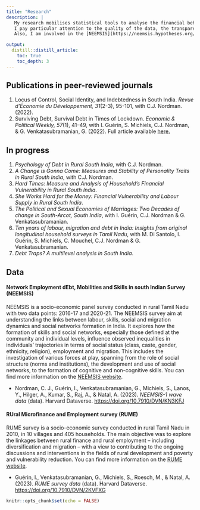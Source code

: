 ```yaml
---
title: "Research"
description: |
   My research mobilises statistical tools to analyse the financial behaviour, labour and cognition of households in rural South India. <br> 
   I pay particular attention to the quality of the data, the transparency of the analyses and the ethics of research more generally. <br>
   Also, I am involved in the [NEEMSIS](https://neemsis.hypotheses.org/) data collection.

output:
  distill::distill_article:
    toc: true
    toc_depth: 3
---
```




## Publications in peer-reviewed journals

1. Locus of Control, Social Identity, and Indebtedness in South India. *Revue d'Économie du Développement, 31*(2-3), 95-101, with C.J. Nordman. (2022).
1. Surviving Debt, Survival Debt in Times of Lockdown. *Economic & Political Weekly, 57*(1), 41–49, with I. Guérin, S. Michiels, C.J. Nordman, & G. Venkatasubramanian, G. (2022).  Full article available [here.](https://www.researchgate.net/publication/357617209_Surviving_Debt_and_Survival_Debt_in_Times_of_Lockdown)


## In progress

1. *Psychology of Debt in Rural South India*, with C.J. Nordman.
1. *A Change is Gonna Come: Measures and Stability of Personality Traits in Rural South India*, with C.J. Nordman.
1. *Hard Times: Measure and Analysis of Household's Financial Vulnerability in Rural South India*.
1. *She Works Hard for the Money: Financial Vulnerability and Labour Supply in Rural South India*.
1. *The Political and Sexual Economies of Marriages: Two Decades of change in South-Arcot, South India*, with I. Guérin, C.J. Nordman & G. Venkatasubramanian.
1. *Ten years of labour, migration and debt in India: Insights from original longitudinal household surveys in Tamil Nadu*, with M. Di Santolo, I. Guérin, S. Michiels, C. Mouchel, C.J. Nordman & G. Venkatasubramanian.
1. *Debt Traps? A multilevel analysis in South India*. 








## Data

#### Network Employment dEbt, Mobilities and Skills in south Indian Survey (NEEMSIS)

NEEMSIS is a socio-economic panel survey conducted in rural Tamil Nadu with two data points: 2016-17 and 2020-21. The NEEMSIS survey aim at understanding the links between labour, skills, social and migration dynamics and social networks formation in India. It explores how the formation of skills and social networks, especially those defined at the community and individual levels, influence observed inequalities in individuals’ trajectories in terms of social status (class, caste, gender, ethnicity, religion), employment and migration. This includes the investigation of various forces at play, spanning from the role of social structure (norms and institutions), the development and use of social networks, to the formation of cognitive and non-cognitive skills.
You can find more information on the [NEEMSIS website](https://neemsis.hypotheses.org/).

 - Nordman, C. J., Guérin, I., Venkatasubramanian, G., Michiels, S., Lanos, Y., Hilger, A., Kumar, S., Raj, A., & Natal, A. (2023). *NEEMSIS-1 wave data* (data). Harvard Dataverse. [https://doi.org/10.7910/DVN/KN3KFJ](https://doi.org/10.7910/DVN/KN3KFJ)



#### RUral Microfinance and Employment survey (RUME)

RUME survey is a socio-economic survey conducted in rural Tamil Nadu in 2010, in 10 villages and 405 households. The main objective was to explore the linkages between rural finance and rural employment – including diversification and migration – with a view to contributing to the ongoing discussions and interventions in the fields of rural development and poverty and vulnerability reduction.
You can find more information on the [RUME website](https://odriis.hypotheses.org/rume).

 - Guérin, I., Venkatasubramanian, G., Michiels, S., Roesch, M., & Natal, A. (2023). *RUME survey data* (data). Harvard Dataverse. [https://doi.org/10.7910/DVN/2KVFXG](https://doi.org/10.7910/DVN/2KVFXG)




```r
knitr::opts_chunk$set(echo = FALSE)

```

